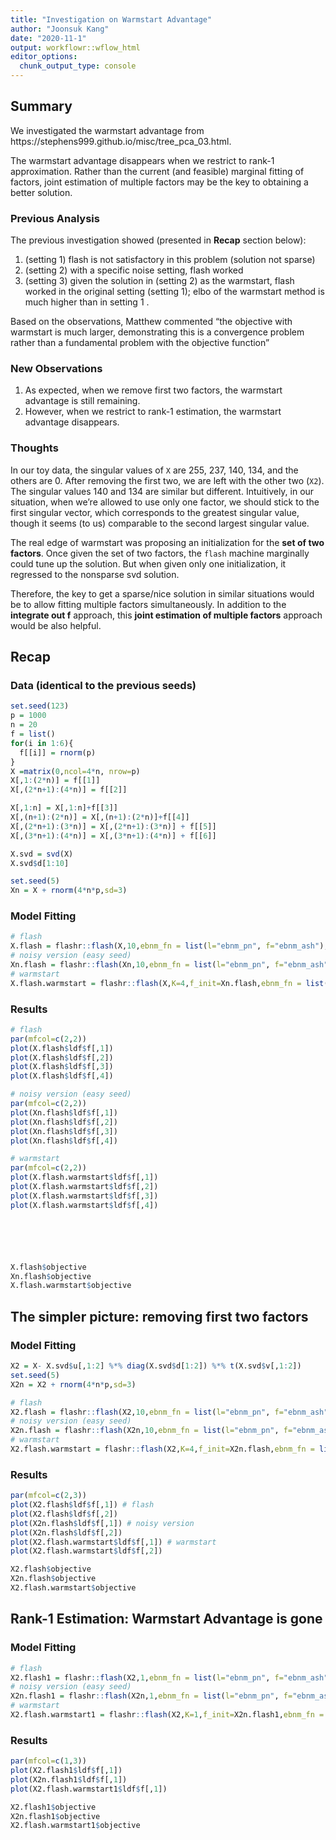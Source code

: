 ```yaml
---
title: "Investigation on Warmstart Advantage"
author: "Joonsuk Kang"
date: "2020-11-1"
output: workflowr::wflow_html
editor_options:
  chunk_output_type: console
---
```


## Summary

We investigated the warmstart advantage from https://stephens999.github.io/misc/tree_pca_03.html. 

The warmstart advantage disappears when we restrict to rank-1 approximation. Rather than the current (and feasible) marginal fitting of factors, joint estimation of multiple factors may be the key to obtaining a better solution.

### Previous Analysis

The previous investigation showed (presented in **Recap** section below):

1. (setting 1) flash is not satisfactory in this problem (solution not sparse)
2. (setting 2) with a specific noise setting, flash worked
3. (setting 3) given the solution in (setting 2) as the warmstart, flash worked in the original setting (setting 1); elbo of the warmstart method is much higher than in setting 1 .

Based on the observations, Matthew commented "the objective with warmstart is much larger, demonstrating this is a convergence problem rather than a fundamental problem with the objective function"


### New Observations

1. As expected, when we remove first two factors, the warmstart advantage is still remaining.
2. However, when we restrict to rank-1 estimation, the warmstart advantage disappears.

### Thoughts

In our toy data, the singular values of `X` are 255, 237, 140, 134, and the others are 0. After removing the first two, we are left with the other two (`X2`). The singular values 140 and 134 are similar but different. Intuitively, in our situation, when we're allowed to use only one factor, we should stick to the first singular vector, which corresponds to the greatest singular value, though it seems (to us) comparable to the second largest singular value. 

The real edge of warmstart was proposing an initialization for the **set of two factors**. Once given the set of two factors, the `flash` machine marginally could tune up the solution. But when given only one initialization, it regressed to the nonsparse svd solution.

Therefore, the key to get a sparse/nice solution in similar situations would be to allow fitting multiple factors simultaneously. In addition to the **integrate out f** approach, this **joint estimation of multiple factors** approach would be also helpful.




## Recap

### Data (identical to the previous seeds)

```r
set.seed(123)
p = 1000
n = 20
f = list()
for(i in 1:6){
  f[[i]] = rnorm(p)
}
X =matrix(0,ncol=4*n, nrow=p)
X[,1:(2*n)] = f[[1]]
X[,(2*n+1):(4*n)] = f[[2]]

X[,1:n] = X[,1:n]+f[[3]]
X[,(n+1):(2*n)] = X[,(n+1):(2*n)]+f[[4]]
X[,(2*n+1):(3*n)] = X[,(2*n+1):(3*n)] + f[[5]]
X[,(3*n+1):(4*n)] = X[,(3*n+1):(4*n)] + f[[6]]

X.svd = svd(X)
X.svd$d[1:10]

set.seed(5)
Xn = X + rnorm(4*n*p,sd=3)
```

### Model Fitting

```r
# flash
X.flash = flashr::flash(X,10,ebnm_fn = list(l="ebnm_pn", f="ebnm_ash"),var_type = "constant")
# noisy version (easy seed)
Xn.flash = flashr::flash(Xn,10,ebnm_fn = list(l="ebnm_pn", f="ebnm_ash"),var_type = "constant")
# warmstart
X.flash.warmstart = flashr::flash(X,K=4,f_init=Xn.flash,ebnm_fn = list(l="ebnm_pn", f="ebnm_ash"),var_type = "constant",backfit = TRUE,greedy = FALSE)
```


### Results 

```r
# flash
par(mfcol=c(2,2))
plot(X.flash$ldf$f[,1])
plot(X.flash$ldf$f[,2])
plot(X.flash$ldf$f[,3])
plot(X.flash$ldf$f[,4])

# noisy version (easy seed)
par(mfcol=c(2,2))
plot(Xn.flash$ldf$f[,1])
plot(Xn.flash$ldf$f[,2])
plot(Xn.flash$ldf$f[,3])
plot(Xn.flash$ldf$f[,4])

# warmstart
par(mfcol=c(2,2))
plot(X.flash.warmstart$ldf$f[,1])
plot(X.flash.warmstart$ldf$f[,2])
plot(X.flash.warmstart$ldf$f[,3])
plot(X.flash.warmstart$ldf$f[,4])






X.flash$objective
Xn.flash$objective
X.flash.warmstart$objective

```


## The simpler picture: removing first two factors

### Model Fitting

```r
X2 = X- X.svd$u[,1:2] %*% diag(X.svd$d[1:2]) %*% t(X.svd$v[,1:2])
set.seed(5)
X2n = X2 + rnorm(4*n*p,sd=3)

# flash
X2.flash = flashr::flash(X2,10,ebnm_fn = list(l="ebnm_pn", f="ebnm_ash"),var_type = "constant")
# noisy version (easy seed)
X2n.flash = flashr::flash(X2n,10,ebnm_fn = list(l="ebnm_pn", f="ebnm_ash"),var_type = "constant")
# warmstart
X2.flash.warmstart = flashr::flash(X2,K=4,f_init=X2n.flash,ebnm_fn = list(l="ebnm_pn", f="ebnm_ash"),var_type = "constant",backfit = TRUE,greedy = FALSE)
```

### Results

```r
par(mfcol=c(2,3))
plot(X2.flash$ldf$f[,1]) # flash
plot(X2.flash$ldf$f[,2])
plot(X2n.flash$ldf$f[,1]) # noisy version
plot(X2n.flash$ldf$f[,2])
plot(X2.flash.warmstart$ldf$f[,1]) # warmstart
plot(X2.flash.warmstart$ldf$f[,2])

X2.flash$objective
X2n.flash$objective
X2.flash.warmstart$objective
```


## Rank-1 Estimation: Warmstart Advantage is gone

### Model Fitting

```r
# flash
X2.flash1 = flashr::flash(X2,1,ebnm_fn = list(l="ebnm_pn", f="ebnm_ash"),var_type = "constant")
# noisy version (easy seed)
X2n.flash1 = flashr::flash(X2n,1,ebnm_fn = list(l="ebnm_pn", f="ebnm_ash"),var_type = "constant")
# warmstart
X2.flash.warmstart1 = flashr::flash(X2,K=1,f_init=X2n.flash1,ebnm_fn = list(l="ebnm_pn", f="ebnm_ash"),var_type = "constant",backfit = TRUE,greedy = FALSE)
```

### Results

```r
par(mfcol=c(1,3))
plot(X2.flash1$ldf$f[,1])
plot(X2n.flash1$ldf$f[,1])
plot(X2.flash.warmstart1$ldf$f[,1])

X2.flash1$objective
X2n.flash1$objective
X2.flash.warmstart1$objective
```
